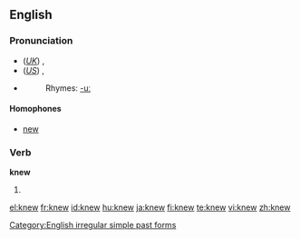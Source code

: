 {{wikipedia|dab=knew}}
==English==

{{rank|mind|heart|going|205|knew|seen|better|name}}

===Pronunciation===
*(''[[Received Pronunciation|UK]]'') {{IPA|/ˈnjuː/}}, {{SAMPA|/"nju:/}}
*(''[[General American|US]]'') {{IPA|/ˈnuː/}}, {{SAMPA|/"nu:/}}
*{{audio|en-us-knew.ogg|Audio (US)}}
*:Rhymes: [[Rhymes:English:-uː|-uː]]

====Homophones====
*[[new]]

===Verb===
'''knew'''

# {{simple past of|[[know]]}}

[[Category:English irregular simple past forms]]

[[el:knew]]
[[fr:knew]]
[[id:knew]]
[[hu:knew]]
[[ja:knew]]
[[fi:knew]]
[[te:knew]]
[[vi:knew]]
[[zh:knew]]